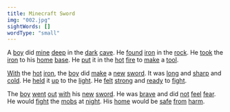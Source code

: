 ```yaml
---
title: Minecraft Sword
img: "002.jpg"
sightWords: []
wordType: "small"
---
```


A <u>boy</u> did <u>mine</u> <u>deep</u> in the <u>dark</u> <u>cave</u>. He <u>found</u> <u>iron</u> in the <u>rock</u>. He <u>took</u> the <u>iron</u> to his <u>home</u> <u>base</u>. He <u>put</u> it in the <u>hot</u> <u>fire</u> to <u>make</u> a <u>tool</u>.

<u>With</u> the <u>hot</u> <u>iron</u>, the <u>boy</u> did <u>make</u> a <u>new</u> <u>sword</u>. It was <u>long</u> and <u>sharp</u> and <u>cold</u>. He <u>held</u> it <u>up</u> to the <u>light</u>. He <u>felt</u> <u>strong</u> and <u>ready</u> to <u>fight</u>.

The <u>boy</u> <u>went</u> <u>out</u> <u>with</u> his <u>new</u> <u>sword</u>. He was <u>brave</u> and did <u>not</u> <u>feel</u> <u>fear</u>. He would <u>fight</u> the <u>mobs</u> at <u>night</u>. His <u>home</u> would be <u>safe</u> <u>from</u> <u>harm</u>.